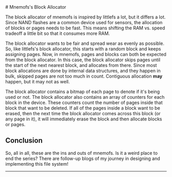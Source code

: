 

<div style={{textAlign: "justify"}}>
# Mnemofs's Block Allocator

The block allocator of mnemofs is inspired by littlefs a lot, but it differs a lot. Since NAND flashes are a common device used for sensors, the allocation of blocks or pages needs to be fast. This means shifting the RAM vs. speed tradeoff a little bit so that it consumes more RAM.

The block allocator wants to be fair and spread wear as evenly as possible. So, like littlefs's block allocator, this starts with a random block and keeps assigning pages. Now, in mnemofs, pages and blocks can both be expected from the block allocator. In this case, the block allocator skips pages until the start of the next nearest block, and allocates from there. Since most block allocations are done by internal data structures, and they happen in bulk, skipped pages are not too much in count. Contiguous allocation **may** happen, but it may not as well.

The block allocator contains a bitmap of each page to denote if it's being used or not. The block allocator also contains an array of counters for each block in the device. These counters count the number of pages inside that block that want to be deleted. If all of the pages inside a block want to be erased, then the next time the block allocator comes across this block (or any page in it), it will immediately erase the block and then allocate blocks or pages.

## Conclusion

So, all in all, these are the ins and outs of mnemofs. Is it a weird place to end the series? There are follow-up blogs of my journey in designing and implementing this file system!
</div>

---

<Cards>
<Card icon="❰&emsp;" title="Mnemofs Master Node" href={prev} />
<Card icon="❱&emsp;" title="GSoC '24 @ Apache NuttX, Mid Term Evaluation Blog" href={next} />
</Cards>
<br/>
<Card icon="⌂&emsp;" title="Home" href={home} />